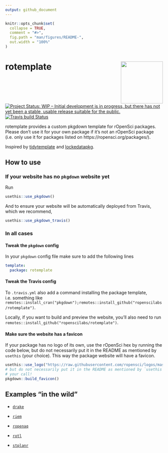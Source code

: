 ```yaml
---
output: github_document
---
```


<!-- README.md is generated from README.Rmd. Please edit that file -->

```r
knitr::opts_chunk$set(
  collapse = TRUE,
  comment = "#>",
  fig.path = "man/figures/README-",
  out.width = "100%"
)
```
# rotemplate <a href='https://ropenscilabs.github.io/rotemplate'><img src='man/figures/logo.png' align="right" height="134.5" /></a>

<!-- badges: start -->
[![Project Status: WIP – Initial development is in progress, but there has not yet been a stable, usable release suitable for the public.](https://www.repostatus.org/badges/latest/wip.svg)](https://www.repostatus.org/#wip)
[![Travis build Status](https://travis-ci.com/ropenscilabs/rotemplate.svg?branch=master)](https://travis-ci.com/ropenscilabs/rotemplate)
<!-- badges: end -->

rotemplate provides a custom pkgdown template for rOpenSci packages. Please don’t use it for your own package if it's not an rOpenSci package (i.e. only use it for packages listed on https://ropensci.org/packages/).

Inspired by [tidytemplate](https://github.com/tidyverse/tidytemplate/) and [lockedatapkg](https://github.com/lockedatapublished/lockedatapkg).

## How to use

### If your website has no `pkgdown` website yet

Run

```r
usethis::use_pkgdown()
```

And to ensure your website will be automatically deployed from Travis, which we recommend,

```r
usethis::use_pkgdown_travis()
```

### In all cases

#### Tweak the `pkgdown` config

In your `pkgdown` config file make sure to add the following lines

```yaml
template:
  package: rotemplate
```

#### Tweak the Travis config


To `.travis.yml` also add a command installing the package template, i.e. something like `remotes::install_cran("pkgdown");remotes::install_github("ropenscilabs/rotemplate")`.

Locally, if you want to build and preview the website, you'll also need to run `remotes::install_github("ropenscilabs/rotemplate")`.

#### Make sure the website has a favicon

If your package has no logo of its own, use the rOpenSci hex by running the code below, but do not necessarily put it in the README as mentioned by `usethis` (your choice). This way the package website will have a favicon.

```r
usethis::use_logo("https://raw.githubusercontent.com/ropensci/logos/master/stickers/blue_short_hexsticker.png")
# but do not necessarily put it in the README as mentioned by `usethis`,
# your call!
pkgdown::build_favicon()
```


## Examples "in the wild"

* [`drake`](https://ropensci.github.io/drake/)

* [`riem`](https://ropensci.github.io/riem/)

* [`ropenaq`](https://ropensci.github.io/ropenaq/)

* [`rotl`](https://ropensci.github.io/rotl/)

* [`stplanr`](https://ropensci.github.io/stplanr/)
